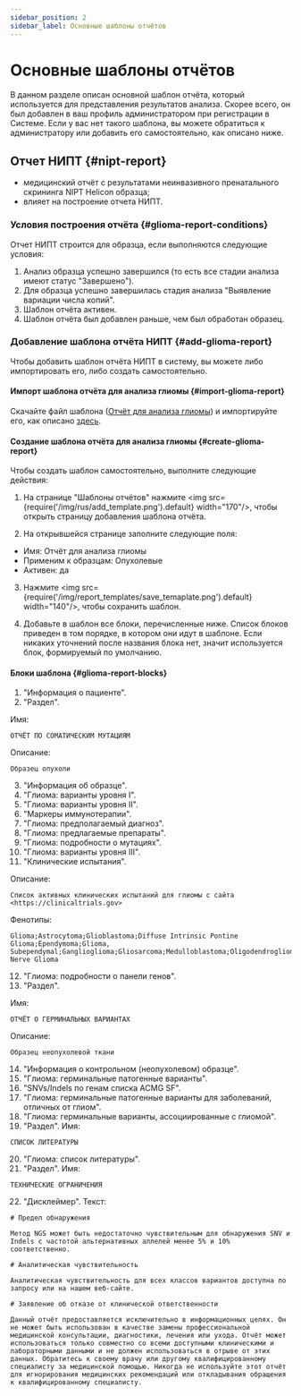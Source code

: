 ```yaml
---
sidebar_position: 2
sidebar_label: Основные шаблоны отчётов
---
```


# Основные шаблоны отчётов

В данном разделе описан основной шаблон отчёта, который используется для представления результатов анализа.
Скорее всего, он был добавлен в ваш профиль администратором при регистрации в Системе. Если у вас нет такого
шаблона, вы можете обратиться к администратору или добавить его самостоятельно, как описано ниже.

## Отчет НИПТ {#nipt-report}

- медицинский отчёт с результатами неинвазивного пренатального скрининга NIPT Helicon образца;
- влияет на построение отчета НИПТ.

### Условия построения отчёта {#glioma-report-conditions}

Отчет НИПТ строится для образца, если выполняются следующие условия:
1. Анализ образца успешно завершился (то есть все стадии анализа имеют статус "Завершено").
2. Для образца успешно завершилась стадия анализа "Выявление вариации числа копий".
3. Шаблон отчёта активен.
4. Шаблон отчёта был добавлен раньше, чем был обработан образец.

### Добавление шаблона отчёта НИПТ {#add-glioma-report}

Чтобы добавить шаблон отчёта НИПТ в систему, вы можете либо импортировать его,
либо создать самостоятельно.

#### Импорт шаблона отчёта для анализа глиомы {#import-glioma-report}

Скачайте файл шаблона (<a target="_blank" href="/reports/Отчёт для анализа глиомы.json" download="Отчёт для анализа глиомы.json">Отчёт для анализа глиомы</a>)
и импортируйте его, как описано [здесь](/settings/report-templates/report-templates#import-template).

#### Создание шаблона отчёта для анализа глиомы {#create-glioma-report}

Чтобы создать шаблон самостоятельно, выполните следующие действия:

1. На странице "Шаблоны отчётов" нажмите <img src={require('/img/rus/add_template.png').default} width="170"/>,
чтобы открыть страницу добавления шаблона отчёта.

2. На открывшейся странице заполните следующие поля:

- Имя: Отчёт для анализа глиомы
- Применим к образцам: Опухолевые
- Активен: да

3. Нажмите <img src={require('/img/report_templates/save_temaplate.png').default} width="140"/>, чтобы сохранить шаблон.

4. Добавьте в шаблон все блоки, перечисленные ниже. Список блоков приведен в том порядке, в котором они идут в
шаблоне. Если никаких уточнений после названия блока нет, значит используется блок, формируемый по умолчанию.

#### Блоки шаблона {#glioma-report-blocks}

1. "Информация о пациенте".
2. "Раздел".

Имя:
```
ОТЧЁТ ПО СОМАТИЧЕСКИМ МУТАЦИЯМ
```
Описание:
```
Образец опухоли
```
3. "Информация об образце".
4. "Глиома: варианты уровня I".
5. "Глиома: варианты уровня II".
6. "Маркеры иммунотерапии".
7. "Глиома: предполагаемый диагноз".
8. "Глиома: предлагаемые препараты".
9. "Глиома: подробности о мутациях".
10. "Глиома: варианты уровня III".
11. "Клинические испытания".

Описание:
```
Список активных клинических испытаний для глиомы с сайта <https://clinicaltrials.gov>
```
Фенотипы:
```
Glioma;Astrocytoma;Glioblastoma;Diffuse Intrinsic Pontine Glioma;Ependymoma;Glioma, Subependymal;Ganglioglioma;Gliosarcoma;Medulloblastoma;Oligodendroglioma;Optic Nerve Glioma
```
12. "Глиома: подробности о панели генов".
13. "Раздел".

Имя:
```
ОТЧЁТ О ГЕРМИНАЛЬНЫХ ВАРИАНТАХ
```
Описание:
```
Образец неопухолевой ткани
```
14. "Информация о контрольном (неопухолевом) образце".
15. "Глиома: герминальные патогенные варианты".
16. "SNVs/Indels по генам списка ACMG SF".
17. "Глиома: герминальные патогенные варианты для заболеваний, отличных от глиом".
18. "Глиома: герминальные варианты, ассоциированные с глиомой".
19. "Раздел". Имя:
```
СПИСОК ЛИТЕРАТУРЫ
```
20. "Глиома: список литературы".
21. "Раздел". Имя:
```
ТЕХНИЧЕСКИЕ ОГРАНИЧЕНИЯ
```
22. "Дисклеймер". Текст:
```
# Предел обнаружения

Метод NGS может быть недостаточно чувствительным для обнаружения SNV и Indels с частотой альтернативных аллелей менее 5% и 10% соответственно.

# Аналитическая чувствительность

Аналитическая чувствительность для всех классов вариантов доступна по запросу или на нашем веб-сайте.

# Заявление об отказе от клинической ответственности

Данный отчёт предоставляется исключительно в информационных целях. Он не может быть использован в качестве замены профессиональной медицинской консультации, диагностики, лечения или ухода. Отчёт может использоваться только совместно со всеми доступными клиническими и лабораторными данными и не должен использоваться в отрыве от этих данных. Обратитесь к своему врачу или другому квалифицированному специалисту за медицинской помощью. Никогда не используйте этот отчёт для игнорирования медицинских рекомендаций или откладывания обращения к квалифицированному специалисту.
```
